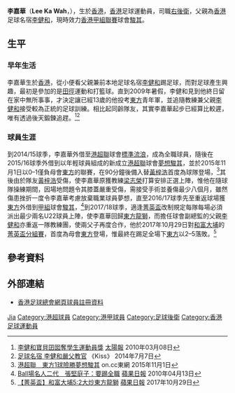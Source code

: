 {{Infobox football biography
| name        = 李嘉華 <br> Lee Ka Wah
| image       = 
| fullname    = 李嘉華
| nickname    = 
| birth_date  = {{Birth date and age|1996|6|12|}}
| birth_place = {{HKG-1959}}
| height      = {{height|m=1.75}}
| position    = [[右後衛|右後衛]]
| currentclub = [[駿其足球會|駿其]]
| clubnumber  = 
| youthyears1 = 2009–2014
| youthclubs1 = [[東方足球隊|東方]] 
| years1 = 2014–2018
| clubs1 = [[東方足球隊|東方龍獅]] 
| caps1  = 3
| goals1 = 0
| years2 = 2014–2015
| clubs2 = → [[香港流浪足球會|標準流浪]] 
| caps2  = 5
| goals2 = 0
| years3 = 2015–2016
| clubs3 = → [[夢想駿其足球會|夢想駿其]] 
| caps3  = 1
| goals3 = 0
| years4 = 2016–2017
| clubs4 = → [[駿其足球會|駿其]]
| caps4  = 26
| goals4 = 4
| years5 = 2018-
| clubs5 =  [[駿其足球會|駿其]]
| caps5  = 
| goals5 = 
| nationalyears1 = 
| nationalteam1  = 
| nationalcaps1  = 
| nationalgoals1 = 
| pcupdate = 23 March 2016
| ntupdate = 23 March 2016
}}

'''李嘉華'''（'''Lee Ka Wah'''，{{bd|1996年|6月12日|}}），生於[[香港|香港]]，[[香港|香港]]足球運動員，司職[[右後衛|右後衛]]，父親為[[香港|香港]]足球名宿[[李健和|李健和]]，現時效力[[香港甲組聯賽|香港甲組聯賽]]球會[[駿其足球會|駿其]]。

== 生平 ==
=== 早年生活 === 
李嘉華生於[[香港|香港]]，從小便看父親兼前本地足球名宿[[李健和|李健和]]踢足球，而對足球產生興趣，最初是參加的是[[田徑|田徑]]運動和打籃球。直到2009年暑假，李健和見到他終日留在家中無所事事，才決定讓已經13歲的他投考[[東方足球隊|東方]]青年軍，並追隨教練兼父親[[李健和|李健和]]接受較為正統的足球訓練。相比起同齡隊友，其實李嘉華起步已經算比較遲，唯有透過後天鍛鍊追趕。<ref>[http://the-sun.on.cc/cnt/sport/20100308/00514_008.html 李健和寶貝囝囡奪學生運動員獎] {{Wayback|url=http://the-sun.on.cc/cnt/sport/20100308/00514_008.html |date=20100528080242 }} [[太陽報|太陽報]] 2010年03月08日</ref><ref>[http://www.sundaykiss.com/magazine/sunday-family/%E8%B6%B3%E7%90%83%E5%90%8D%E5%AE%BF-%E6%9D%8E%E5%81%A5%E5%92%8C%E5%9A%B4%E7%88%B6%E6%95%99%E5%AE%98-2/ 足球名宿 李健和嚴父教官] {{Wayback|url=http://www.sundaykiss.com/magazine/sunday-family/%E8%B6%B3%E7%90%83%E5%90%8D%E5%AE%BF-%E6%9D%8E%E5%81%A5%E5%92%8C%E5%9A%B4%E7%88%B6%E6%95%99%E5%AE%98-2/ |date=20180722155738 }} 《Kiss》 2014年7月7日</ref>

=== 球員生涯 ===
到2014/15球季，李嘉華外借至[[港超聯|港超聯]]球會[[香港流浪足球會|標準流浪]]，成為全職球員，隨後在2015/16球季外借到以年輕球員組成的新成立[[港超聯|港超聯]]球會[[夢想駿其足球會|夢想駿其]]，並於2015年11月1日以0–1僅負母會[[東方足球隊|東方]]的聯賽，在90分鐘後備入替[[黃梓浩|黃梓浩]]首度為球隊登場，<ref>[http://hk.on.cc/hk/bkn/cnt/sport/20151101/bkn-20151101163155250-1101_00882_001.html?eventsection=hk_news&eventid=4028828d4fb68051014fc0f0f85f7505 港超聯　東方1球險勝夢想駿其] {{Wayback|url=http://hk.on.cc/hk/bkn/cnt/sport/20151101/bkn-20151101163155250-1101_00882_001.html?eventsection=hk_news&eventid=4028828d4fb68051014fc0f0f85f7505 |date=20180622164922 }} on.cc東網 2015年11月1日</ref>其後由於隊友[[黃梓浩|黃梓浩]]受傷，使李嘉華原獲教練[[梁志榮|梁志榮]]打算安排正選上陣，惟他在隨球隊操練期間，因場地問題令其膝蓋嚴重受傷，需接受手術並養傷最少八個月，雖然傷患挫折一度令李嘉華考慮放棄職業球員夢想，直至2016/17球季先至重返球場獲[[東方足球隊|東方]]外借到[[香港甲組聯賽|甲組]]球會[[天旭足球會|駿其]]，<ref>[https://hk.lifestyle.appledaily.com/lifestyle/culture/daily/article/20100413/13921442 Ball場名人二代　張堅庭子：要踢全職] {{Wayback|url=https://hk.lifestyle.appledaily.com/lifestyle/culture/daily/article/20100413/13921442 |date=20180622165102 }} [[蘋果日報|蘋果日報]] 2010年04月13日</ref>到2017/18球季，適逢[[2017–18年香港菁英盃|菁英盃]]改制規定每隊每場必須派出最少兩名U22球員上陣，使李嘉華回歸[[東方足球隊|東方龍獅]]，而擔任球會副總監的父親[[李健和|李健和]]亦重返一隊教練團，使兩父子再度合作，他於2017年10月29日對[[大埔足球會|和富大埔]]的[[2017–18年香港菁英盃|菁英盃分組賽]]，首度為母會[[東方足球隊|東方]]登場，惟最終在踢足全場下[[東方足球隊|東方]]以2–5落敗。<ref>[https://hk.sports.appledaily.com/sports/realtime/article/20171029/57391935 【菁英盃】和富大埔5:2大炒東方龍獅] {{Wayback|url=https://hk.sports.appledaily.com/sports/realtime/article/20171029/57391935 |date=20191128091059 }} [[蘋果日報|蘋果日報]] 2017年10月29日</ref>

== 參考資料 ==
{{Reflist}}

== 外部連結 ==
* [https://www.hkfa.com/ch/club/142/detail?player=11356#gotab 香港足球總會網頁球員註冊資料] {{Wayback|url=https://www.hkfa.com/ch/club/142/detail?player=11356#gotab |date=20190109144748 }}

{{Authority control}}
{{DEFAULTSORT:Lee Ka Wah}} 
[[Category:李姓|Jia]]
[[Category:港超球員|Category:港超球員]]
[[Category:港甲球員|Category:港甲球員]]
[[Category:足球後衛|Category:足球後衛]]
[[Category:香港足球運動員|Category:香港足球運動員]]